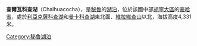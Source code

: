 {{coord|12|00|032|S|75|43|28|W|type:waterbody_region:PE|display=title}}

'''查爾瓦科查湖'''（Chalhuacocha），是[[秘魯|秘魯]]的[[湖泊|湖泊]]，位於該國中部[[胡寧大區|胡寧大區]]的[[豪哈省|豪哈省]]，處於[[利亞克薩科查湖|利亞克薩科查湖]]和[[曼卡科查湖|曼卡科查湖]]東北面、[[維拉維查山|維拉維查山]]以北，海拔高度4,331米。

{{Peru-geo-stub}}
[[Category:秘魯湖泊|Category:秘魯湖泊]]